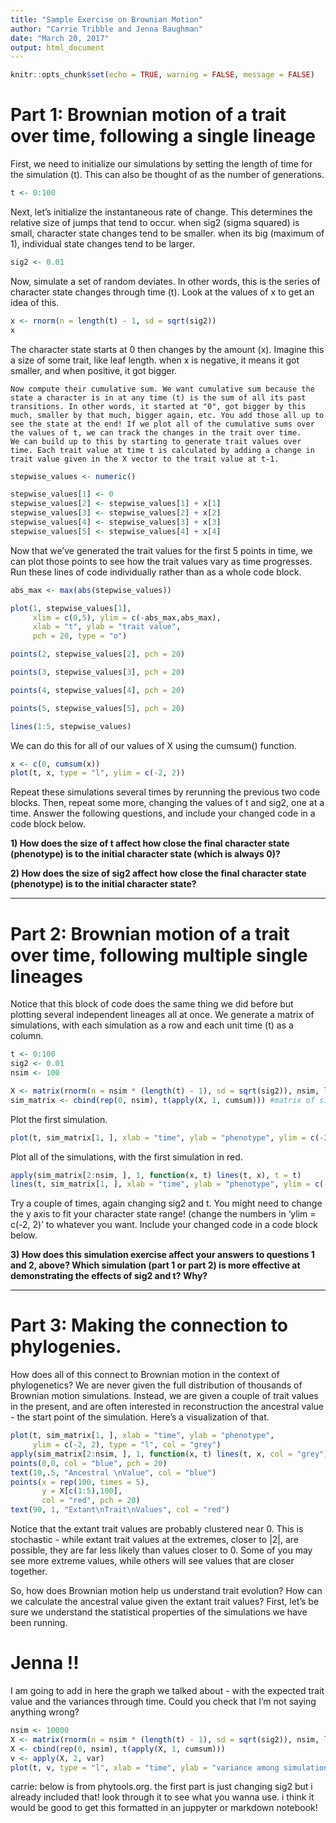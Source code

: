 ```yaml
---
title: "Sample Exercise on Brownian Motion"
author: "Carrie Tribble and Jenna Baughman"
date: "March 20, 2017"
output: html_document
---
```


```r
knitr::opts_chunk$set(echo = TRUE, warning = FALSE, message = FALSE)
```

# Part 1: Brownian motion of a trait over time, following a single lineage

First, we need to initialize our simulations by setting the length of time for the simulation (t). This can also be thought of as the number of generations. 
```r
t <- 0:100  
```
    
Next, let's initialize the instantaneous rate of change. This determines the relative size of jumps that tend to occur. when sig2 (sigma squared) is small, character state changes tend to be smaller. when its big (maximum of 1), individual state changes tend to be larger.
```r
sig2 <- 0.01 
```
    
Now, simulate a set of random deviates. In other words, this is the series of character state changes through time (t). Look at the values of x to get an idea of this. 
```r
x <- rnorm(n = length(t) - 1, sd = sqrt(sig2))
x
```
The character state starts at 0 then changes by the amount (x). Imagine this a size of some trait, like leaf length. when x is negative, it means it got smaller, and when positive, it got bigger.
    
    Now compute their cumulative sum. We want cumulative sum because the state a character is in at any time (t) is the sum of all its past transitions. In other words, it started at "0", got bigger by this much, smaller by that much, bigger again, etc. You add those all up to see the state at the end! If we plot all of the cumulative sums over the values of t, we can track the changes in the trait over time.  
    We can build up to this by starting to generate trait values over time. Each trait value at time t is calculated by adding a change in trait value given in the X vector to the trait value at t-1. 
```r
stepwise_values <- numeric()

stepwise_values[1] <- 0
stepwise_values[2] <- stepwise_values[1] + x[1]
stepwise_values[3] <- stepwise_values[2] + x[2]
stepwise_values[4] <- stepwise_values[3] + x[3]
stepwise_values[5] <- stepwise_values[4] + x[4]
```

Now that we've generated the trait values for the first 5 points in time, we can plot those points to see how the trait values vary as time progresses. Run these lines of code individually rather than as a whole code block.
```r
abs_max <- max(abs(stepwise_values))

plot(1, stepwise_values[1], 
     xlim = c(0,5), ylim = c(-abs_max,abs_max), 
     xlab = "t", ylab = "trait value", 
     pch = 20, type = "o")

points(2, stepwise_values[2], pch = 20)

points(3, stepwise_values[3], pch = 20)

points(4, stepwise_values[4], pch = 20)

points(5, stepwise_values[5], pch = 20)

lines(1:5, stepwise_values)
```


We can do this for all of our values of X using the cumsum() function.
```r
x <- c(0, cumsum(x))
plot(t, x, type = "l", ylim = c(-2, 2))
```
    

Repeat these simulations several times by rerunning the previous two code blocks. Then, repeat some more, changing the values of t and sig2, one at a time. Answer the following questions, and include your changed code in a code block below.  

**1) How does the size of t affect how close the final character state (phenotype) is to the initial character state (which is always 0)?**

**2) How does the size of sig2 affect how close the final character state (phenotype) is to the initial character state?**

-----------------------------

# Part 2: Brownian motion of a trait over time, following multiple single lineages
    
Notice that this block of code does the same thing we did before but plotting several independent lineages all at once. We generate a matrix of simulations, with each simulation as a row and each unit time (t) as a column. 
```r
t <- 0:100
sig2 <- 0.01
nsim <- 100

X <- matrix(rnorm(n = nsim * (length(t) - 1), sd = sqrt(sig2)), nsim, length(t) - 1)
sim_matrix <- cbind(rep(0, nsim), t(apply(X, 1, cumsum))) #matrix of simulations
```
    
Plot the first simulation.
```r
plot(t, sim_matrix[1, ], xlab = "time", ylab = "phenotype", ylim = c(-2, 2), type = "l")
```
    
Plot all of the simulations, with the first simulation in red. 
```r
apply(sim_matrix[2:nsim, ], 1, function(x, t) lines(t, x), t = t)
lines(t, sim_matrix[1, ], xlab = "time", ylab = "phenotype", ylim = c(-2, 2), col = "red")
```
    
Try a couple of times, again changing sig2 and t. You might need to change the y axis to fit your character state range! (change the numbers in 'ylim = c(-2, 2)' to whatever you want. Include your changed code in a code block below. 

**3) How does this simulation exercise affect your answers to questions 1 and 2, above? Which simulation (part 1 or part 2) is more effective at demonstrating the effects of sig2 and t? Why?**
    
-----------------------------
    
# Part 3: Making the connection to phylogenies. 
    
How does all of this connect to Brownian motion in the context of phylogenetics? We are never given the full distribution of thousands of Brownian motion simulations. Instead, we are given a couple of trait values in the present, and are often interested in reconstruction the ancestral value - the start point of the simulation. Here's a visualization of that. 
```r
plot(t, sim_matrix[1, ], xlab = "time", ylab = "phenotype", 
     ylim = c(-2, 2), type = "l", col = "grey")
apply(sim_matrix[2:nsim, ], 1, function(x, t) lines(t, x, col = "grey"), t = t)
points(0,0, col = "blue", pch = 20)
text(10,.5, "Ancestral \nValue", col = "blue")
points(x = rep(100, times = 5), 
       y = X[c(1:5),100],
       col = "red", pch = 20)
text(90, 1, "Extant\nTrait\nValues", col = "red")
```
Notice that the extant trait values are probably clustered near 0. This is stochastic - while extant trait values at the extremes, closer to |2|, are possible, they are far less likely than values closer to 0. Some of you may see more extreme values, while others will see values that are closer together. 
    
So, how does Brownian motion help us understand trait evolution? How can we calculate the ancestral value given the extant trait values? First, let's be sure we understand the statistical properties of the simulations we have been running. 

# Jenna !!
I am going to add in here the graph we talked about - with the expected trait value and the variances through time. Could you check that I'm not saying anything wrong? 
```r
nsim <- 10000
X <- matrix(rnorm(n = nsim * (length(t) - 1), sd = sqrt(sig2)), nsim, length(t) - 1)
X <- cbind(rep(0, nsim), t(apply(X, 1, cumsum)))
v <- apply(X, 2, var)
plot(t, v, type = "l", xlab = "time", ylab = "variance among simulations")
```
carrie: below is from phytools.org. the first part is just changing sig2 but i already included that! look through it to see what you wanna use. i think it would be good to get this formatted in an juppyter or markdown notebook!   



